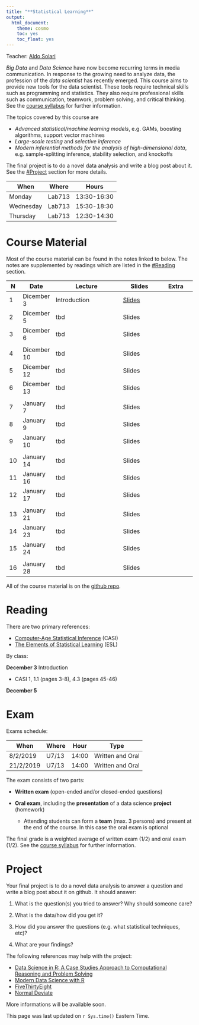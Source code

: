 ```yaml
---
title: "**Statistical Learning**"
output:
  html_document:
    theme: cosmo
    toc: yes
    toc_float: yes
---
```


Teacher: [Aldo Solari](https://aldosolari.github.io/)

*Big Data* and *Data Science* have now become recurring terms in media communication. In response to the growing need to analyze data, the profession of the *data scientist* has recently emerged. This course aims to provide new tools for the data scientist. These tools require technical skills such as programming and statistics. They also require professional skills such as communication, teamwork, problem solving, and critical thinking. See the [course syllabus](https://aldosolari.github.io/SL/syllabus/syllabus.html) for further information.

The topics covered by this course are

* *Advanced statistical/machine learning models*, e.g. GAMs, boosting algorithms, support vector machines
* *Large-scale testing* and *selective inference*
* *Modern inferential methods for the analysis of high-dimensional data*, e.g.  sample-splitting inference, stability selection, and knockoffs

The final project is to do a novel data analysis and write a blog post about it. See the [#Project](#project) section for more details.


| When | Where | Hours |
|---|---|----|
| Monday | Lab713 | 13:30-16:30 |
| Wednesday | Lab713 | 15:30-18:30|
| Thursday | Lab713 | 12:30-14:30|


# **Course Material**

Most of the course material can be found in the notes linked to below. The notes are supplemented by readings which are listed in the [#Reading](#reading) section.

| N | Date |  Lecture |  Slides | Extra |
|--|--|--------------|--------|-------|
| 1 | Dicember 3 | Introduction | [Slides](docs/slides/1_Intro/1_Intro.html) |  |
| 2 | Dicember 5 | tbd | Slides | |
| 3 | Dicember 6 | tbd | Slides | |
|||||
| 4 | Dicember 10 | tbd | Slides | |
| 5 | Dicember 12 | tbd | Slides | |
| 6 | Dicember 13 | tbd | Slides | |
|||||
| 7 | January 7 | tbd | Slides | |
| 8 | January 9 | tbd | Slides | |
| 9 | January 10 | tbd | Slides | |
|||||
| 10 | January 14 | tbd | Slides | |
| 11 | January 16 | tbd | Slides | |
| 12 | January 17 | tbd | Slides | |
|||||
| 13 | January 21 | tbd | Slides | |
| 14 | January 23 | tbd | Slides | |
| 15 | January 24 | tbd | Slides | |
|||||
| 16 | January 28 | tbd | Slides | | 

All of the course material is on the [github repo](https://github.com/aldosolari/SL). 

# **Reading**

There are two primary references:

* [Computer-Age Statistical Inference](https://web.stanford.edu/~hastie/CASI/) (CASI)
* [The Elements of Statistical Learning](https://web.stanford.edu/~hastie/ElemStatLearn/) (ESL)

By class:

**December 3** Introduction

  - CASI 1, 1.1 (pages 3-8), 4.3 (pages 45-46)

**December 5**



# **Exam**

Exams schedule:

|When | Where | Hour | Type |
|---|---|---|---|
| 8/2/2019 | U7/13 | 14:00 | Written and Oral |
| 21/2/2019 | U7/13 | 14:00 | Written and Oral |

The exam consists of two parts:

- __Written exam__ (open-ended and/or closed-ended questions)

- __Oral exam__, including the __presentation__ of a data science __project__ (homework)
    - Attending students can form a __team__ (max. 3 persons) and present at the end of the course. In this case the oral exam is optional

The final grade is a weighted average of written exam (1/2) and oral exam (1/2). See the [course syllabus](https://aldosolari.github.io/SL/syllabus/syllabus.html) for further information.




# **Project**

Your final project is to do a novel data analysis to answer a question and write a blog post about it on github. It should answer:

1. What is the question(s) you tried to answer? Why should someone care?

2. What is the data/how did you get it?

3. How did you answer the questions (e.g. what statistical techniques, etc)?

4. What are your findings?

The following references may help with the project:

* [Data Science in R: A Case Studies Approach to Computational Reasoning and Problem Solving](http://rdatasciencecases.org/) 
* [Modern Data Science with R](https://mdsr-book.github.io/) 
* [FiveThirtyEight](https://fivethirtyeight.com/)
* [Normal Deviate](https://normaldeviate.wordpress.com/)

More informations will be available soon.


This page was last updated on `r Sys.time()` Eastern Time.

